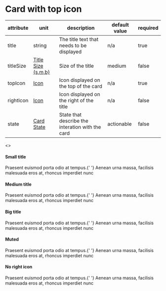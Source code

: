 

<Meta title="JSX/Cards/Card with top icon" />

# Card with top icon

| attribute | unit                                                                                 | description                                      | default value | required |
| --------- | ------------------------------------------------------------------------------------ | ------------------------------------------------ | ------------- | -------- |
| title     | string                                                                               | The title text that needs to be displayed        | n/a           | true     |
| titleSize | [Title Size (s,m,b)](?path=/story/jsx-cards-intro--page#title-size-small-medium-big) | Size of the title                                | medium        | false    |
| topIcon   | [Icon](?path=/story/jsx-cards-intro--page#icon)                                      | Icon displayed on the top of the card            | n/a           | true     |
| rightIcon | [Icon](?path=/story/jsx-cards-intro--page#icon)                                      | Icon displayed on the right of the title         | n/a           | false    |
| state     | [Card State](?path=/story/jsx-cards-intro--page#card-state)                          | State that describe the interation with the card | actionable    | false    |

<Preview>
  <>
    <h4 className="p-h4">Small title</h4>
    <CardWithTopIcon
      title="Lorem ipsum"
      titleSize="small"
      className="wmx6 mt8"
      rightIcon="arrow"
      topIcon={featherLogo}
    >
      Praesent euismod porta odio at tempus.{' '}
      <span className="fw-bold">Aenean urna massa</span>, facilisis malesuada
      eros at, rhoncus imperdiet nunc
    </CardWithTopIcon>
    <h4 className="p-h4 mt24">Medium title</h4>
    <CardWithTopIcon
      title="Lorem ipsum"
      titleSize="medium"
      className="wmx6 mt8"
      rightIcon="arrow"
      topIcon={featherLogo}
    >
      Praesent euismod porta odio at tempus.{' '}
      <span className="fw-bold">Aenean urna massa</span>, facilisis malesuada
      eros at, rhoncus imperdiet nunc
    </CardWithTopIcon>
    <h4 className="p-h4 mt24">Big title</h4>
    <CardWithTopIcon
      title="Lorem ipsum"
      titleSize="big"
      className="wmx6 mt8"
      rightIcon="arrow"
      topIcon={featherLogo}
    >
      Praesent euismod porta odio at tempus.{' '}
      <span className="fw-bold">Aenean urna massa</span>, facilisis malesuada
      eros at, rhoncus imperdiet nunc
    </CardWithTopIcon>
    <h4 className="p-h4 mt24">Muted</h4>
    <CardWithTopIcon
      title="Lorem ipsum"
      className="wmx6 mt8"
      rightIcon="arrow"
      topIcon={featherLogo}
      state="muted"
    >
      Praesent euismod porta odio at tempus.{' '}
      <span className="fw-bold">Aenean urna massa</span>, facilisis malesuada
      eros at, rhoncus imperdiet nunc
    </CardWithTopIcon>
    <h4 className="p-h4 mt24">No right icon</h4>
    <CardWithTopIcon
      title="Lorem ipsum"
      topIcon={featherLogo}
      titleSize="small"
      className="wmx6 mt8"
    >
      Praesent euismod porta odio at tempus.{' '}
      <span className="fw-bold">Aenean urna massa</span>, facilisis malesuada
      eros at, rhoncus imperdiet nunc
    </CardWithTopIcon>
  </>
</Preview>
